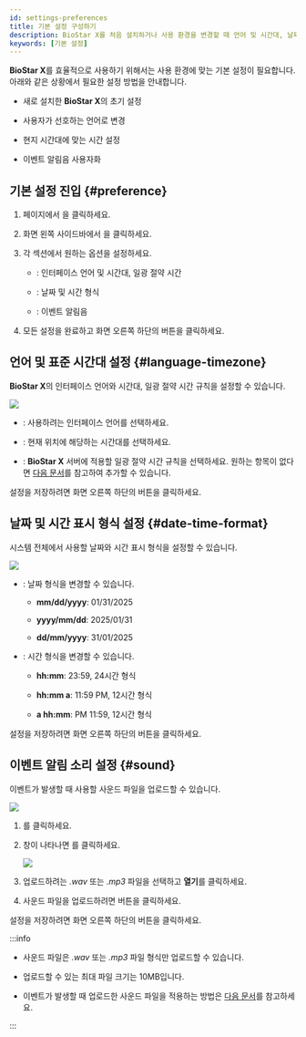 ```yaml
---
id: settings-preferences
title: 기본 설정 구성하기
description: BioStar X를 처음 설치하거나 사용 환경을 변경할 때 언어 및 시간대, 날짜/시간 형식, 알림음 설정 방법을 안내합니다.
keywords: [기본 설정]
---
```


**BioStar X**를 효율적으로 사용하기 위해서는 사용 환경에 맞는 기본 설정이 필요합니다. 아래와 같은 상황에서 필요한 설정 방법을 안내합니다.

* 새로 설치한 **BioStar X**의 초기 설정

* 사용자가 선호하는 언어로 변경

* 현지 시간대에 맞는 시간 설정

* 이벤트 알림음 사용자화

## 기본 설정 진입 {#preference}

1. <Cmd sid='shell.header.launcher' /> 페이지에서 <Cmd sid='shell.header.setting' />을 클릭하세요.

1. 화면 왼쪽 사이드바에서 <Cmd sid='setting.menu.preferences.root' />을 클릭하세요.

1. 각 섹션에서 원하는 옵션을 설정하세요.

    * <Cmd sid='preference.languageTimezone' product='2' />: 인터페이스 언어 및 시간대, 일광 절약 시간

    * <Cmd sid='preference.dateTimeFormat' product='2' />: 날짜 및 시간 형식

    * <Cmd sid='device.info.sound' product='2' />: 이벤트 알림음

1. 모든 설정을 완료하고 화면 오른쪽 하단의 <Cmd sid='button.apply' product='2' /> 버튼을 클릭하세요.


## 언어 및 표준 시간대 설정 {#language-timezone}

**BioStar X**의 인터페이스 언어와 시간대, 일광 절약 시간 규칙을 설정할 수 있습니다.

<Image src='/img/biostarx-settings-preference-language-timezone.png' className='none' />

* <Cmd sid='common.language' product='2' />: 사용하려는 인터페이스 언어를 선택하세요.

* <Cmd sid='common.timeZone' product='2' />: 현재 위치에 해당하는 시간대를 선택하세요.

* <Cmd sid='common.dst' product='2' />: **BioStar X** 서버에 적용할 일광 절약 시간 규칙을 선택하세요. 원하는 항목이 없다면 [다음 문서](settings-system-daylight-saving-time)를 참고하여 추가할 수 있습니다.

설정을 저장하려면 화면 오른쪽 하단의 <Cmd sid='button.apply' product='2' /> 버튼을 클릭하세요.


## 날짜 및 시간 표시 형식 설정 {#date-time-format}

시스템 전체에서 사용할 날짜와 시간 표시 형식을 설정할 수 있습니다.

<Image src='/img/biostarx-settings-preference-date-time.png' className='none' />

* <Cmd sid='common.dateFormat' product='2' />: 날짜 형식을 변경할 수 있습니다.

  * **mm/dd/yyyy**: 01/31/2025

  * **yyyy/mm/dd**: 2025/01/31

  * **dd/mm/yyyy**: 31/01/2025

* <Cmd sid='common.timeFormat' product='2' />: 시간 형식을 변경할 수 있습니다.

  * **hh:mm**: 23:59, 24시간 형식

  * **hh:mm a**: 11:59 PM, 12시간 형식

  * **a hh:mm**: PM 11:59, 12시간 형식

설정을 저장하려면 화면 오른쪽 하단의 <Cmd sid='button.apply' product='2' /> 버튼을 클릭하세요.


## 이벤트 알림 소리 설정 {#sound}

이벤트가 발생할 때 사용할 사운드 파일을 업로드할 수 있습니다.

<Image src='/img/biostarx-settings-preference-sound.png' className='none' />

1. <Cmd sid='button.plusAdd' product='2' />를 클릭하세요.

1. <Cmd sid='setting.preference.sound.alert.add' product='2' /> 창이 나타나면 <Cmd sid='setting.preference.sound.alert.addSound.browse' product='2' />를 클릭하세요. 

    <Image src='/img/biostarx-settings-preference-add-sound.png' className='none' />

1. 업로드하려는 *.wav* 또는 *.mp3* 파일을 선택하고 **열기**를 클릭하세요.

1. 사운드 파일을 업로드하려면 <Cmd sid='button.add' product='2' /> 버튼을 클릭하세요.

설정을 저장하려면 화면 오른쪽 하단의 <Cmd sid='button.apply' product='2' /> 버튼을 클릭하세요.

:::info

* 사운드 파일은 *.wav* 또는 *.mp3* 파일 형식만 업로드할 수 있습니다.

* 업로드할 수 있는 최대 파일 크기는 10MB입니다.

* 이벤트가 발생할 때 업로드한 사운드 파일을 적용하는 방법은 [다음 문서](settings-alert#edit-alert-message)를 참고하세요.

:::